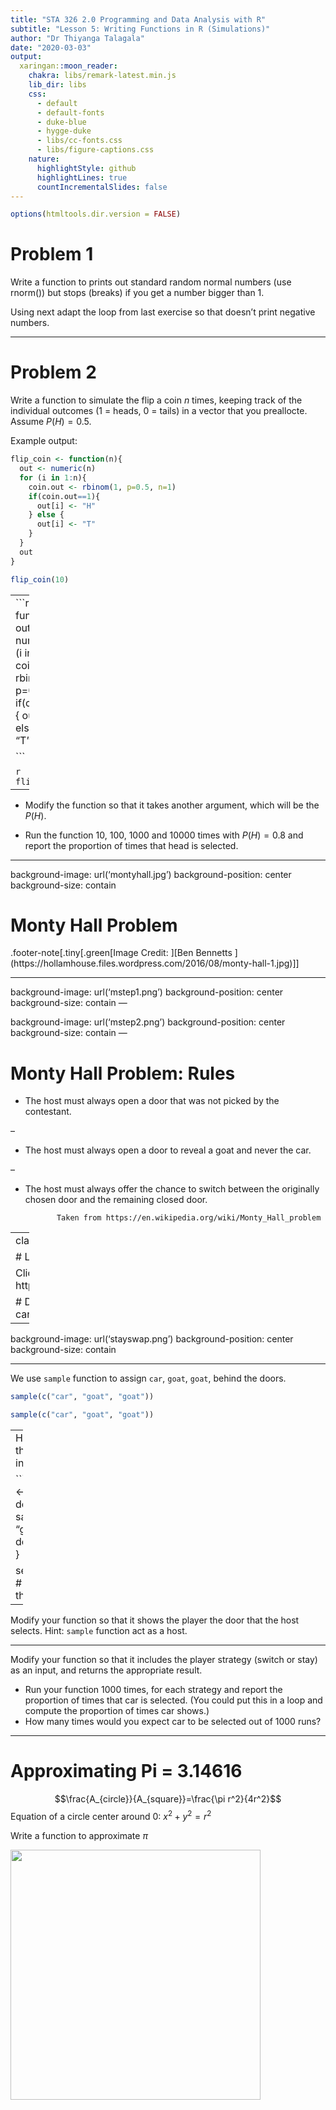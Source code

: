 ```yaml
---
title: "STA 326 2.0 Programming and Data Analysis with R"
subtitle: "Lesson 5: Writing Functions in R (Simulations)"
author: "Dr Thiyanga Talagala"
date: "2020-03-03"
output:
  xaringan::moon_reader:
    chakra: libs/remark-latest.min.js
    lib_dir: libs
    css: 
      - default
      - default-fonts
      - duke-blue
      - hygge-duke
      - libs/cc-fonts.css
      - libs/figure-captions.css
    nature:
      highlightStyle: github
      highlightLines: true
      countIncrementalSlides: false
---
```

```r
options(htmltools.dir.version = FALSE)
```

# Problem 1

Write a function to prints out standard random normal numbers (use rnorm()) but stops (breaks) if you get a number bigger than 1.


Using next adapt the loop from last exercise so that doesn’t print negative numbers.

---

# Problem 2

Write a function to simulate the flip a coin $n$ times, keeping track of the individual outcomes (1 = heads, 0 = tails) in a vector that
you preallocte. Assume $P(H)=0.5$.

Example output:

```r
flip_coin <- function(n){
  out <- numeric(n)
  for (i in 1:n){
    coin.out <- rbinom(1, p=0.5, n=1)
    if(coin.out==1){
      out[i] <- "H"
    } else {
      out[i] <- "T"
    }
  }
  out
}

```

```r
flip_coin(10)
```


---
```r
flip_coin <- function(n){
  out <- numeric(n)
  for (i in 1:n){
    coin.out <- rbinom(1, p=0.5, n=1)
    if(coin.out==1){
      out[i] <- "H"
    } else {
      out[i] <- "T"
    }
  }
  out
}

```

```r
flip_coin(10)
```

---

- Modify the function so that it takes another argument, which will be the $P(H)$.

- Run the function 10, 100, 1000 and 10000 times with $P(H)=0.8$ and report the proportion of times that head is selected.

---

background-image: url('montyhall.jpg')
background-position: center
background-size: contain

# Monty Hall Problem

.footer-note[.tiny[.green[Image Credit: ][Ben Bennetts ](https://hollamhouse.files.wordpress.com/2016/08/monty-hall-1.jpg)]]


---

background-image: url('mstep1.png')
background-position: center
background-size: contain
---

background-image: url('mstep2.png')
background-position: center
background-size: contain
---

# Monty Hall Problem: Rules

- The host must always open a door that was not picked by the contestant.

--

- The host must always open a door to reveal a goat and never the car.

--

- The host must always offer the chance to switch between the originally chosen door and the remaining closed door.

             Taken from https://en.wikipedia.org/wiki/Monty_Hall_problem

---
class: center, middle, duke-orange

# Let's play the game!

Click here to play: http://www.math.ucsd.edu/~crypto/Monty/monty.html

# Does switching increases the chance of winning the car?

---

background-image: url('stayswap.png')
background-position: center
background-size: contain

---

We use `sample` function to assign `car`, `goat`, `goat`, behind the doors.

```r
sample(c("car", "goat", "goat"))

sample(c("car", "goat", "goat"))
```

--
Here is a function that will take player's initial choice of door.

```r
select_first_door <- function(door){
  door.allocation <- sample(c("car", "goat", "goat"))
  door.allocation[door]
}

select_first_door(2) # My first choice is the 2nd door
```

--

Modify your function so that it shows the player the door that the host selects. Hint: `sample` function act as a host.

---

Modify your function so that it includes the player strategy (switch or stay) as an input, and returns the appropriate result.

- Run your function 1000 times, for each strategy and report the proportion of times that car is selected. (You could put this
in a loop and compute the proportion of times car shows.) 
- How many times would you expect car to be selected out of 1000 runs? 

---

# Approximating Pi = 3.14616

$$\frac{A_{circle}}{A_{square}}=\frac{\pi r^2}{4r^2}$$
Equation of a circle center around 0: $x^2+y^2=r^2$

Write a function to approximate $\pi$

<img src="monte_carlo_pi.png" width="400">
